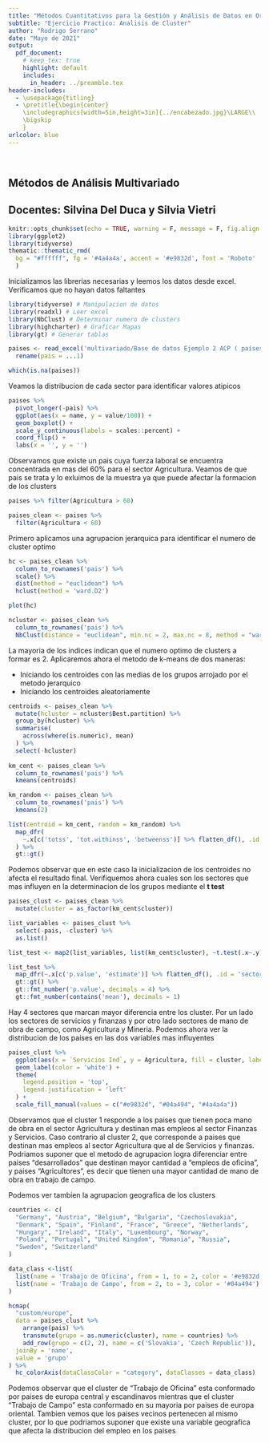 ```yaml
---
title: "Métodos Cuantitativos para la Gestión y Análisis de Datos en Organizaciones"
subtitle: "Ejercicio Practico: Analisis de Cluster"
author: "Rodrigo Serrano"
date: "Mayo de 2021"
output: 
  pdf_document:
    # keep_tex: true
    highlight: default
    includes:
      in_header: ../preamble.tex
header-includes:
  - \usepackage{titling}
  - \pretitle{\begin{center}
    \includegraphics[width=5in,height=3in]{../encabezado.jpg}\LARGE\\
    \bigskip
    }
urlcolor: blue
---
```


\

## Métodos de Análisis Multivariado {.unlisted .unnumbered}

## Docentes: Silvina Del Duca y Silvia Vietri {.unlisted .unnumbered}

\newpage

```r
knitr::opts_chunk$set(echo = TRUE, warning = F, message = F, fig.align = 'center', fig.showtext = T)
library(ggplot2)
library(tidyverse)
thematic::thematic_rmd(
  bg = "#ffffff", fg = '#4a4a4a', accent = '#e9832d', font = 'Roboto'
  )
```

Inicializamos las librerias necesarias y leemos los datos desde excel. Verificamos que no hayan datos faltantes 

```r
library(tidyverse) # Manipulacion de datos
library(readxl) # Leer excel
library(NbClust) # Determinar numero de clusters
library(highcharter) # Graficar Mapas
library(gt) # Generar tablas

paises <- read_excel('multivariado/Base de datos Ejemplo 2 ACP ( países europeos ).xlsx') %>% 
  rename(pais = ...1)

which(is.na(paises))

```


Veamos la distribucion de cada sector para identificar valores atipicos

```r
paises %>% 
  pivot_longer(-pais) %>% 
  ggplot(aes(x = name, y = value/100)) +
  geom_boxplot() +
  scale_y_continuous(labels = scales::percent) +
  coord_flip() +
  labs(x = '', y = '')
```

Observamos que existe un pais cuya fuerza laboral se encuentra concentrada en mas del 60% para el sector Agricultura. Veamos de que pais se trata y lo exluimos de la muestra ya que puede afectar la formacion de los clusters

```r
paises %>% filter(Agricultura > 60)

paises_clean <- paises %>% 
  filter(Agricultura < 60)

```

Primero aplicamos una agrupacion jerarquica para identificar el numero de cluster optimo

```r
hc <- paises_clean %>% 
  column_to_rownames('pais') %>%
  scale() %>%
  dist(method = "euclidean") %>% 
  hclust(method = 'ward.D2')

plot(hc)

ncluster <- paises_clean %>% 
  column_to_rownames('pais') %>% 
  NbClust(distance = "euclidean", min.nc = 2, max.nc = 8, method = "ward.D2", index = "alllong")

```

La mayoria de los indices indican que el numero optimo de clusters a formar es 2. Aplicaremos ahora el metodo de k-means de dos maneras:

- Iniciando los centroides con las medias de los grupos arrojado por el metodo jerarquico
- Iniciando los centroides aleatoriamente

```r
centroids <- paises_clean %>% 
  mutate(hcluster = ncluster$Best.partition) %>% 
  group_by(hcluster) %>% 
  summarise(
    across(where(is.numeric), mean)
  ) %>% 
  select(-hcluster)
  
km_cent <- paises_clean %>% 
  column_to_rownames('pais') %>% 
  kmeans(centroids)

km_random <- paises_clean %>% 
  column_to_rownames('pais') %>% 
  kmeans(2)

list(centroid = km_cent, random = km_random) %>% 
  map_dfr(
    ~.x[c('totss', 'tot.withinss', 'betweenss')] %>% flatten_df(), .id = 'center_type'
  ) %>% 
  gt::gt()
```

Podemos observar que en este caso la inicializacion de los centroides no afecta el resultado final. Verifiquemos ahora cuales son los sectores que mas influyen en la determinacion de los grupos mediante el **t test**

```r
paises_clust <- paises_clean %>% 
  mutate(cluster = as_factor(km_cent$cluster))

list_variables <- paises_clust %>% 
  select(-pais, -cluster) %>% 
  as.list()

list_test <- map2(list_variables, list(km_cent$cluster), ~t.test(.x~.y))

list_test %>% 
  map_dfr(~.x[c('p.value', 'estimate')] %>% flatten_df(), .id = 'sector') %>% 
  gt::gt() %>% 
  gt::fmt_number('p.value', decimals = 4) %>% 
  gt::fmt_number(contains('mean'), decimals = 1)

```

Hay 4 sectores que marcan mayor diferencia entre los cluster. Por un lado los sectores de servicios y finanzas y por otro lado sectores de mano de obra de campo, como Agricultura y Mineria. Podemos ahora ver la distribucion de los paises en las dos variables mas influyentes

```r
paises_clust %>% 
  ggplot(aes(x = `Servicios Ind`, y = Agricultura, fill = cluster, label = pais)) + 
  geom_label(color = 'white') +
  theme(
    legend.position = 'top',
    legend.justification = 'left'
  ) +
  scale_fill_manual(values = c("#e9832d", "#04a494", "#4a4a4a"))

```

Observamos que el cluster 1 responde a los paises que tienen poca mano de obra en el sector Agricultura y destinan mas empleos al sector Finanzas y Servicios. Caso contrario al cluster 2, que corresponde a paises que destinan mas empleos al sector Agricultura que al de Servicios y finanzas. Podriamos suponer que el metodo de agrupacion logra diferenciar entre paises "desarrollados" que destinan mayor cantidad a "empleos de oficina", y paises "Agricultores", es decir que tienen una mayor cantidad de mano de obra en trabajo de campo.

Podemos ver tambien la agrupacion geografica de los clusters

```r
countries <- c(
  "Germany", "Austria", "Belgium", "Bulgaria", "Czechoslovakia",
  "Denmark", "Spain", "Finland", "France", "Greece", "Netherlands", 
  "Hungary", "Ireland", "Italy", "Luxembourg", "Norway",
  "Poland", "Portugal", "United Kingdom", "Romania", "Russia",
  "Sweden", "Switzerland"
)

data_class <-list(
  list(name = 'Trabajo de Oficina', from = 1, to = 2, color = '#e9832d'),
  list(name = 'Trabajo de Campo', from = 2, to = 3, color = '#04a494')
)

hcmap(
  "custom/europe",
  data = paises_clust %>%  
    arrange(pais) %>% 
    transmute(grupo = as.numeric(cluster), name = countries) %>% 
    add_row(grupo = c(2, 2), name = c('Slovakia', 'Czech Republic')),
  joinBy = 'name',
  value = 'grupo'
) %>% 
  hc_colorAxis(dataClassColor = "category", dataClasses = data_class)

```

Podemos observar que el cluster de "Trabajo de Oficina" esta conformado por paises de europa central y escandinavos mientras que el cluster "Trabajo de Campo" esta conformado en su mayoria por paises de europa oriental. Tambien vemos que los paises vecinos pertenecen al mismo cluster, por lo que podriamos suponer que existe una variable geografica que afecta la distribucion del empleo en los paises
